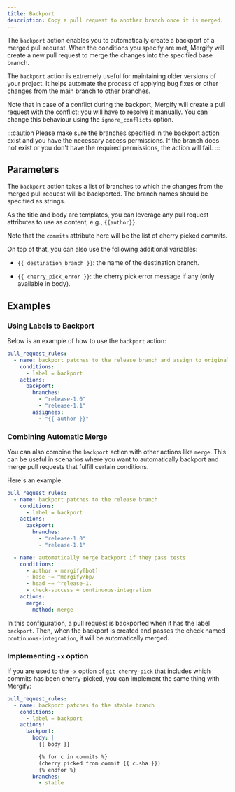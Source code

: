 ```yaml
---
title: Backport
description: Copy a pull request to another branch once it is merged.
---
```



The `backport` action enables you to automatically create a backport of a
merged pull request. When the conditions you specify are met, Mergify will
create a new pull request to merge the changes into the specified base branch.

The `backport` action is extremely useful for maintaining older versions of
your project. It helps automate the process of applying bug fixes or other
changes from the main branch to other branches.

Note that in case of a conflict during the backport, Mergify will create a pull
request with the conflict; you will have to resolve it manually. You can change
this behaviour using the `ignore_conflicts` option.

:::caution
  Please make sure the branches specified in the backport action exist and
  you have the necessary access permissions. If the branch does not exist or
  you don't have the required permissions, the action will fail.
:::

## Parameters

The `backport` action takes a list of branches to which the changes from the
merged pull request will be backported. The branch names should be specified as
strings.

<ActionOptionsTable action="backport" />

As the title and body are templates, you can leverage any pull request
attributes to use as content, e.g., `{{author}}`.

Note that the `commits` attribute here will be the list of cherry
picked commits.

On top of that, you can also use the following additional variables:

- `{{ destination_branch }}`: the name of the destination branch.

- `{{ cherry_pick_error }}`: the cherry pick error message if any (only
    available in body).

## Examples

### Using Labels to Backport

Below is an example of how to use the `backport` action:

```yaml
pull_request_rules:
  - name: backport patches to the release branch and assign to original author
    conditions:
      - label = backport
    actions:
      backport:
        branches:
          - "release-1.0"
          - "release-1.1"
        assignees:
          - "{{ author }}"
```

### Combining Automatic Merge

You can also combine the `backport` action with other actions like `merge`.
This can be useful in scenarios where you want to automatically backport and
merge pull requests that fulfill certain conditions.

Here's an example:

```yaml
pull_request_rules:
  - name: backport patches to the release branch
    conditions:
      - label = backport
    actions:
      backport:
        branches:
          - "release-1.0"
          - "release-1.1"

  - name: automatically merge backport if they pass tests
    conditions:
      - author = mergify[bot]
      - base ~= ^mergify/bp/
      - head ~= ^release-1.
      - check-success = continuous-integration
    actions:
      merge:
        method: merge
```

In this configuration, a pull request is backported when it has the label `backport`. 
Then, when the backport is created and passes the check named
`continuous-integration`, it will be automatically merged.

### Implementing `-x` option

If you are used to the `-x` option of `git cherry-pick` that includes which
commits has been cherry-picked, you can implement the same thing with Mergify:

```yaml
pull_request_rules:
  - name: backport patches to the stable branch
    conditions:
      - label = backport
    actions:
      backport:
        body: |
          {{ body }}

          {% for c in commits %}
          (cherry picked from commit {{ c.sha }})
          {% endfor %}
        branches:
          - stable
```
